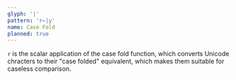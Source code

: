 ```yaml
---
glyph: '|'
pattern: 'r←|y'
name: Case Fold
planned: true
---
```


`r` is the scalar application of the case fold function, which converts Unicode chracters to their "case folded" equivalent, which makes them suitable for caseless comparison.